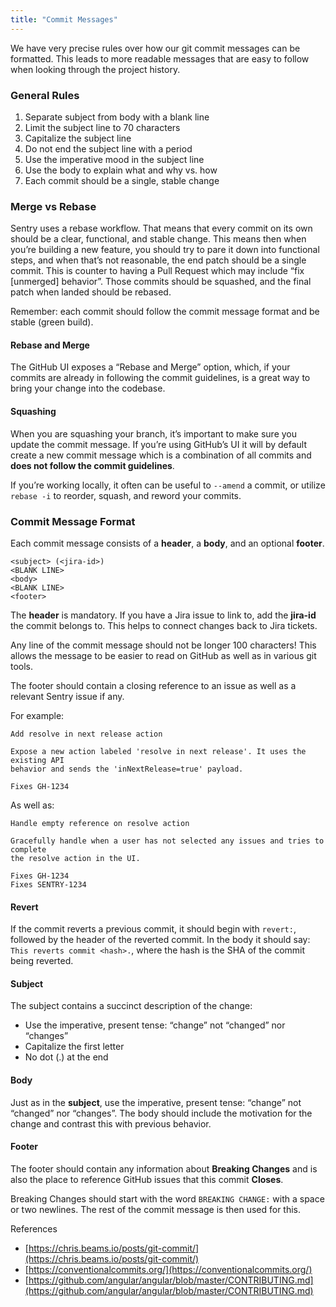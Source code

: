 ```yaml
---
title: "Commit Messages"
---
```


We have very precise rules over how our git commit messages can be formatted. This leads to more readable messages that are easy to follow when looking through the project history.

### General Rules

1.  Separate subject from body with a blank line
2.  Limit the subject line to 70 characters
3.  Capitalize the subject line
4.  Do not end the subject line with a period
5.  Use the imperative mood in the subject line
6.  Use the body to explain what and why vs. how
7.  Each commit should be a single, stable change

### Merge vs Rebase

Sentry uses a rebase workflow. That means that every commit on its own should be a clear, functional, and stable change. This means then when you’re building a new feature, you should try to pare it down into functional steps, and when that’s not reasonable, the end patch should be a single commit. This is counter to having a Pull Request which may include “fix [unmerged] behavior”. Those commits should be squashed, and the final patch when landed should be rebased.

Remember: each commit should follow the commit message format and be stable (green build).

#### Rebase and Merge

The GitHub UI exposes a “Rebase and Merge” option, which, if your commits are already in following the commit guidelines, is a great way to bring your change into the codebase.

#### Squashing

When you are squashing your branch, it’s important to make sure you update the commit message. If you’re using GitHub’s UI it will by default create a new commit message which is a combination of all commits and **does not follow the commit guidelines**.

If you’re working locally, it often can be useful to `--amend` a commit, or utilize `rebase -i` to reorder, squash, and reword your commits.

### Commit Message Format

Each commit message consists of a **header**, a **body**, and an optional **footer**.

```
<subject> (<jira-id>)
<BLANK LINE>
<body>
<BLANK LINE>
<footer>
```

The **header** is mandatory. If you have a Jira issue to link to, add the **jira-id** the commit belongs to. This helps to connect changes back to Jira tickets.

Any line of the commit message should not be longer 100 characters! This allows the message to be easier to read on GitHub as well as in various git tools.

The footer should contain a closing reference to an issue as well as a relevant Sentry issue if any.

For example:

```
Add resolve in next release action

Expose a new action labeled 'resolve in next release'. It uses the existing API
behavior and sends the 'inNextRelease=true' payload.

Fixes GH-1234
```

As well as:

```
Handle empty reference on resolve action

Gracefully handle when a user has not selected any issues and tries to complete
the resolve action in the UI.

Fixes GH-1234
Fixes SENTRY-1234
```

#### Revert

If the commit reverts a previous commit, it should begin with `revert:`, followed by the header of the reverted commit. In the body it should say: `This reverts commit <hash>.`, where the hash is the SHA of the commit being reverted.

#### Subject

The subject contains a succinct description of the change:

- Use the imperative, present tense: “change” not “changed” nor “changes”
- Capitalize the first letter
- No dot (.) at the end

#### Body

Just as in the **subject**, use the imperative, present tense: “change” not “changed” nor “changes”. The body should include the motivation for the change and contrast this with previous behavior.

#### Footer

The footer should contain any information about **Breaking Changes** and is also the place to reference GitHub issues that this commit **Closes**.

Breaking Changes should start with the word `BREAKING CHANGE:` with a space or two newlines. The rest of the commit message is then used for this.

References

- [https://chris.beams.io/posts/git-commit/](https://chris.beams.io/posts/git-commit/)
- [https://conventionalcommits.org/](https://conventionalcommits.org/)
- [https://github.com/angular/angular/blob/master/CONTRIBUTING.md](https://github.com/angular/angular/blob/master/CONTRIBUTING.md)
